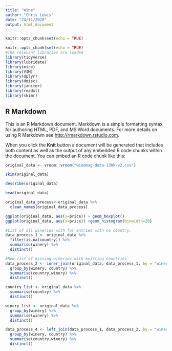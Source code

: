 ```yaml
---
title: "Wine"
author: "Chris Lewis"
date: "24/11/2020"
output: html_document
---
```


```r
knitr::opts_chunk$set(echo = TRUE)
```




```r
knitr::opts_chunk$set(echo = TRUE)
#The relevant libraries are loaded
library(tidyverse)
library(lubridate)
library(mice) 
library(VIM)
library(dplyr)
library(Hmisc)
library(janitor)
library(readxl)
library(skimr)
```

## R Markdown

This is an R Markdown document. Markdown is a simple formatting syntax for authoring HTML, PDF, and MS Word documents. For more details on using R Markdown see <http://rmarkdown.rstudio.com>.

When you click the **Knit** button a document will be generated that includes both content as well as the output of any embedded R code chunks within the document. You can embed an R code chunk like this:

```r

original_data <- vroom::vroom("winemag-data-130k-v2.csv")

skim(original_data)

describe(original_data) 

head(original_data)

original_data_process<-original_data %>% 
  clean_names(original_data_process)


```

```r

ggplot(original_data, aes(x=price)) + geom_boxplot()
ggplot(original_data, aes(x=price)) +geom_histogram(binwidth=20)

```

```r
#List of all wineries with for entries with no country.
data_process_1 <- original_data %>% 
  filter(is.na(country)) %>% 
  summarise(winery) %>% 
  distinct()

#New list of missing wineries with existing countries.
data_process_2 <- inner_join(original_data, data_process_1, by = "winery") %>%
  group_by(winery, country) %>% 
  summarise(country,winery) %>% 
  distinct()

country_list <- original_data %>% 
  summarise(country) %>% 
  distinct()

winery_list <- original_data %>% 
  group_by(winery) %>% 
  summarise(winery) %>% 
  distinct()

data_process_4 <- left_join(data_process_1, data_process_2, by = "winery") %>%
  group_by(winery, country) %>% 
  summarise(country,winery) %>% 
  distinct()



```

